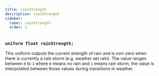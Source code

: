 ```yaml
---
title: rainStrength
description: rainStrength
sidebar:
  label: rainStrength
  order: 1
---
```


### `uniform float rainStrength;`

This uniform outputs the current strength of rain and is non-zero when there is currently a rain storm (e.g. weather set rain). The value ranges between `0` to `1` where `0` means no rain and `1` means rain storm, the value is interpolated between those values during transitions in weather.